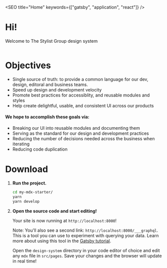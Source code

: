 

<SEO title="Home" keywords={["gatsby", "application", "react"]} />

# Hi!

Welcome to The Stylist Group design system

<div style={{ maxWidth: "300px", marginBottom: "1.45rem" }}>
  <Image />
</div>

# Objectives

- Single source of truth: to provide a common language for our dev, design, editoral and business teams.
- Speed up design and development velocity
- Promote best practices for accessiblity, and reusable modules and styles
- Help create delightful, usable, and consistent UI across our products

#### We hope to accomplish these goals via:

- Breaking our UI into reusable modules and documenting them
- Serving as the standard for our design and development practices
- Reducing the number of decisions needed across the business when iterating
- Reducing code duplication

# Download

1.  **Run the project.**

    ```sh
    cd my-mdx-starter/
    yarn
    yarn develop
    ```

1.  **Open the source code and start editing!**

    Your site is now running at `http://localhost:8000`!

    Note: You'll also see a second link:
    `http://localhost:8000/___graphql`. This is a tool you can use to
    experiment with querying your data. Learn more about using this
    tool in the [Gatsby
    tutorial](https://www.gatsbyjs.org/tutorial/part-five/#introducing-graphiql).

    Open the `design-system` directory in your code editor of choice
    and edit any `mdx` file in `src/pages`. Save your changes and the browser
    will update in real time!
